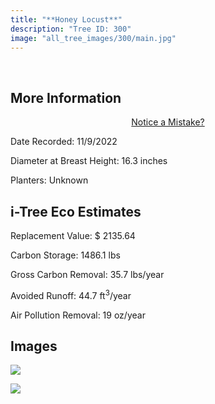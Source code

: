 ```yaml
---
title: "**Honey Locust**"
description: "Tree ID: 300"
image: "all_tree_images/300/main.jpg"
---
```


<br>

## **More Information**
::: column-margin
<center><a class="button" href="https://forms.gle/W6f5nwYxrM33hF4f7">Notice a Mistake?</a></center>
:::


Date Recorded:  11/9/2022

Diameter at Breast Height:  16.3  inches

Planters:  Unknown

## **i-Tree Eco Estimates**


 Replacement Value: $ 2135.64

 Carbon Storage:  1486.1  lbs

 Gross Carbon Removal:  35.7  lbs/year

 Avoided Runoff:  44.7  ft<sup>3</sup>/year

 Air Pollution Removal:  19  oz/year

## **Images**


 ![](all_tree_images/300/IMG_7397.jpg)

 ![](all_tree_images/300/main.jpg)
